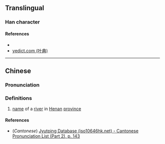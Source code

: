{{character info/new}}
==Translingual==

===Han character===
{{Han char|rn=85|rad=水|as=11|sn=14|four=32137|canj=ENII,ENRI,XENRI|ids=⿰氵强}}

====References====
* {{Han ref|kx=0645.170|dkj=18124|hdz=31733.030|uh=6F12|ud=28434|bh=E27C|bd=57980}}
* [http://yedict.com/htm/6F/6F12.htm yedict.com (叶典)]

----

==Chinese==
{{zh-forms}}

===Pronunciation===
{{zh-pron
|m=qiáng
|c=koeng4
|mc=
|oc=
|ma=
|cat=pn
}}

===Definitions===
{{zh-hanzi}}

# [[name]] of a [[river]] in [[Henan]] [[province]]

====References====
* (''Cantonese'') [http://www.iso10646hk.net/jp/document/download.jsp Jyutping Database (iso10646hk.net) - Cantonese Pronunciation List (Part 2), p. 143]
